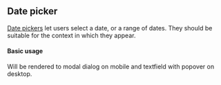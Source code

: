 


<PageMeta component="Datepicker" />

## Date picker

[Date pickers](https://material.io/components/pickers/) let users select a date, or a range of dates. They should be suitable for the context in which they appear.

<Ad />

#### Basic usage

Will be rendered to modal dialog on mobile and textfield with popover on desktop.

<Example testId="datepicker-example" source={BasicDateRangePicker} />

